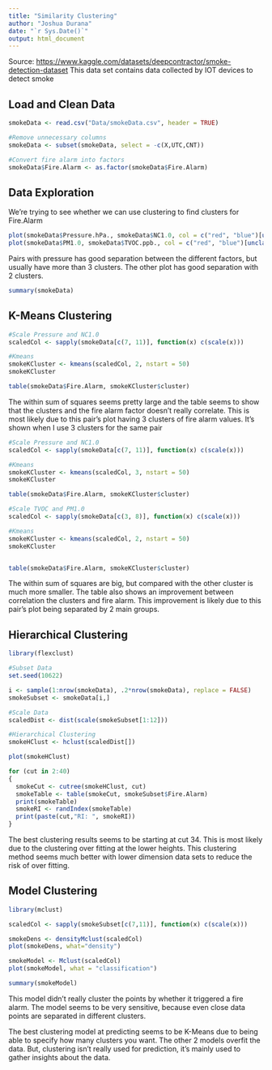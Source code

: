 ```yaml
---
title: "Similarity Clustering"
author: "Joshua Durana"
date: "`r Sys.Date()`"
output: html_document
---
```


Source: <https://www.kaggle.com/datasets/deepcontractor/smoke-detection-dataset> This data set contains data collected by IOT devices to detect smoke

## Load and Clean Data

```r
smokeData <- read.csv("Data/smokeData.csv", header = TRUE)

#Remove unnecessary columns
smokeData <- subset(smokeData, select = -c(X,UTC,CNT))

#Convert fire alarm into factors
smokeData$Fire.Alarm <- as.factor(smokeData$Fire.Alarm) 
```

## Data Exploration

We're trying to see whether we can use clustering to find clusters for Fire.Alarm

```r
plot(smokeData$Pressure.hPa., smokeData$NC1.0, col = c("red", "blue")[unclass(smokeData$Fire.Alarm)])
plot(smokeData$PM1.0, smokeData$TVOC.ppb., col = c("red", "blue")[unclass(smokeData$Fire.Alarm)])
```

Pairs with pressure has good separation between the different factors, but usually have more than 3 clusters. The other plot has good separation with 2 clusters.

```r
summary(smokeData)
```

## K-Means Clustering

```r
#Scale Pressure and NC1.0
scaledCol <- sapply(smokeData[c(7, 11)], function(x) c(scale(x)))

#Kmeans
smokeKCluster <- kmeans(scaledCol, 2, nstart = 50)
smokeKCluster

table(smokeData$Fire.Alarm, smokeKCluster$cluster)
```

The within sum of squares seems pretty large and the table seems to show that the clusters and the fire alarm factor doesn't really correlate. This is most likely due to this pair's plot having 3 clusters of fire alarm values. It's shown when I use 3 clusters for the same pair

```r
#Scale Pressure and NC1.0
scaledCol <- sapply(smokeData[c(7, 11)], function(x) c(scale(x)))

#Kmeans
smokeKCluster <- kmeans(scaledCol, 3, nstart = 50)
smokeKCluster

table(smokeData$Fire.Alarm, smokeKCluster$cluster)
```

```r
#Scale TVOC and PM1.0
scaledCol <- sapply(smokeData[c(3, 8)], function(x) c(scale(x)))

#Kmeans
smokeKCluster <- kmeans(scaledCol, 2, nstart = 50)
smokeKCluster


table(smokeData$Fire.Alarm, smokeKCluster$cluster)
```

The within sum of squares are big, but compared with the other cluster is much more smaller. The table also shows an improvement between correlation the clusters and fire alarm. This improvement is likely due to this pair's plot being separated by 2 main groups.

## Hierarchical Clustering

```r
library(flexclust)

#Subset Data
set.seed(10622)

i <- sample(1:nrow(smokeData), .2*nrow(smokeData), replace = FALSE)
smokeSubset <- smokeData[i,]

#Scale Data
scaledDist <- dist(scale(smokeSubset[1:12]))

#Hierarchical Clustering
smokeHClust <- hclust(scaledDist[])

plot(smokeHClust)

for (cut in 2:40)
{
  smokeCut <- cutree(smokeHClust, cut)
  smokeTable <- table(smokeCut, smokeSubset$Fire.Alarm)
  print(smokeTable)
  smokeRI <- randIndex(smokeTable)
  print(paste(cut,"RI: ", smokeRI))
}

```

The best clustering results seems to be starting at cut 34. This is most likely due to the clustering over fitting at the lower heights. This clustering method seems much better with lower dimension data sets to reduce the risk of over fitting.

## Model Clustering

```r
library(mclust)

scaledCol <- sapply(smokeSubset[c(7,11)], function(x) c(scale(x)))

smokeDens <- densityMclust(scaledCol)
plot(smokeDens, what="density")

smokeModel <- Mclust(scaledCol)
plot(smokeModel, what = "classification")

summary(smokeModel)
```

This model didn't really cluster the points by whether it triggered a fire alarm. The model seems to be very sensitive, because even close data points are separated in different clusters.

The best clustering model at predicting seems to be K-Means due to being able to specify how many clusters you want. The other 2 models overfit the data. But, clustering isn't really used for prediction, it's mainly used to gather insights about the data.
